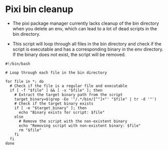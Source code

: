 # Pixi bin cleanup

- The pixi package manager currently lacks cleanup of the bin directory when you delete an env, which can lead to a lot of dead scripts in the bin directory.

- This script will loop through all files in the bin directory and check if the script is executable and has a corresponding binary in the env directory. If the binary does not exist, the script will be removed.

```
#!/bin/bash

# Loop through each file in the bin directory

for file in *; do
  # Check if the file is a regular file and executable
  if [ -f "$file" ] && [ -x "$file" ]; then
    # Extract the target binary path from the script
    target_binary=$(grep -Eo '"/.*/bin/[^"]+"' "$file" | tr -d '"')
    # Check if the target binary exists
    if [ -e "$target_binary" ]; then
      echo "Binary exists for script: $file"
    else
      # Remove the script with the non-existent binary
      echo "Removing script with non-existent binary: $file"
      rm "$file"
    fi
  fi
done
```
